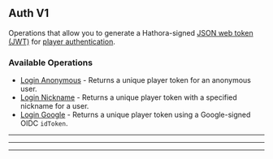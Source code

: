 
## Auth V1
Operations that allow you to generate a Hathora\-signed [JSON web token (JWT)](https://jwt.io/) for [player authentication](https://hathora.dev/docs/lobbies\-and\-matchmaking/auth\-service).

### Available Operations

* [Login Anonymous](/typescript/auth_v1/login_anonymous) - Returns a unique player token for an anonymous user.
* [Login Nickname](/typescript/auth_v1/login_nickname) - Returns a unique player token with a specified nickname for a user.
* [Login Google](/typescript/auth_v1/login_google) - Returns a unique player token using a Google-signed OIDC `idToken`.

---
<LoginAnonymous />

---
<LoginNickname />

---
<LoginGoogle />
